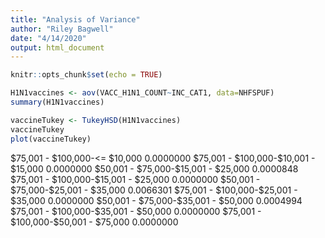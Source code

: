 ```yaml
---
title: "Analysis of Variance"
author: "Riley Bagwell"
date: "4/14/2020"
output: html_document
---
```


```r
knitr::opts_chunk$set(echo = TRUE)
```

```r
H1N1vaccines <- aov(VACC_H1N1_COUNT~INC_CAT1, data=NHFSPUF)
summary(H1N1vaccines)
```

```r
vaccineTukey <- TukeyHSD(H1N1vaccines)
vaccineTukey
plot(vaccineTukey)
```

$75,001 - $100,000-<= $10,000        0.0000000
$75,001 - $100,000-$10,001 - $15,000 0.0000000
$50,001 - $75,000-$15,001 - $25,000  0.0000848
$75,001 - $100,000-$15,001 - $25,000 0.0000000
$50,001 - $75,000-$25,001 - $35,000  0.0066301
$75,001 - $100,000-$25,001 - $35,000 0.0000000
$50,001 - $75,000-$35,001 - $50,000  0.0004994
$75,001 - $100,000-$35,001 - $50,000 0.0000000
$75,001 - $100,000-$50,001 - $75,000 0.0000000